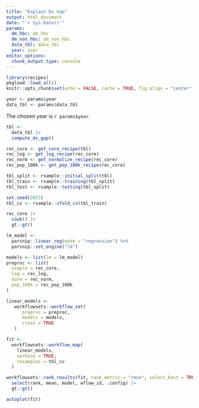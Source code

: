 ```yaml
---
title: "Explain Dx Gap"
output: html_document
date: "`r Sys.Date()`"
params:
  dm_hbc: dm_hbc
  dm_non_hbc: dm_non_hbc
  data_tbl: data_tbl
  year: year
editor_options: 
  chunk_output_type: console
---
```


```r
library(recipes)
pkgload::load_all()
knitr::opts_chunk$set(echo = FALSE, cache = TRUE, fig.align = "center", message = FALSE, warning = FALSE)
```

```r
year <- params$year
data_tbl <- params$data_tbl
```

The chosen year is `r params$year`.

```r
tbl <- 
  data_tbl |> 
  compute_dx_gap()
```

```r
rec_core <- get_core_recipe(tbl)
rec_log <- get_log_recipe(rec_core)
rec_norm <- get_normalize_recipe(rec_core)
rec_pop_100k <- get_pop_100k_recipe(rec_core)
```

```r
tbl_split <- rsample::initial_split(tbl)
tbl_train <- rsample::training(tbl_split)
tbl_test <- rsample::testing(tbl_split)
```

```r
set.seed(2023)
tbl_cv <- rsample::vfold_cv(tbl_train)
```

```r
rec_core |> 
  cook() |> 
  gt::gt()
```

```r
lm_model <-
  parsnip::linear_reg(mode = "regression") %>%
  parsnip::set_engine("lm")
```

```r
models <- list(lm = lm_model)
preproc <- list(
  simple = rec_core, 
  log = rec_log, 
  norm = rec_norm, 
  pop_100k = rec_pop_100k
)
```

```r
linear_models <- 
   workflowsets::workflow_set(
      preproc = preproc,
      models = models,
      cross = TRUE
   )
```

```r
fit <- 
  workflowsets::workflow_map(
    linear_models, 
    verbose = TRUE,
    resamples = tbl_cv
  ) 
```

```r
workflowsets::rank_results(fit, rank_metric = "rmse", select_best = TRUE) |> 
  select(rank, mean, model, wflow_id, .config) |> 
  gt::gt()
```

```r
autoplot(fit)
```
